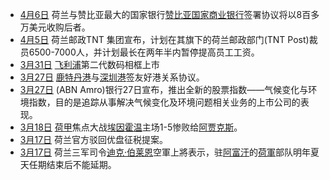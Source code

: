 *[[4月6日|4月6日]]  荷兰与赞比亚最大的国家银行[[赞比亚国家商业银行|赞比亚国家商业银行]]签署协议将以8百多万美元收购后者。
*[[4月5日|4月5日]]   荷兰邮政TNT 集团宣布，计划在其旗下的荷兰邮政部门(TNT Post)裁员6500-7000人，并计划最长在两年半内暂停提高员工工资。 
*[[3月31日|3月31日]] [[飞利浦|飞利浦]]第二代数码相框上市
*[[3月27日|3月27日]] [[鹿特丹港|鹿特丹港]]与[[深圳港|深圳港]]签友好港关系协议。
*[[3月27日|3月27日]] (ABN Amro)银行27日宣布，推出全新的股票指数——气候变化与环境指数，目的是追踪从事解决气候变化及环境问题相关业务的上市公司的表现。
*[[3月18日|3月18日]] [[荷甲|荷甲]]焦点大战[[埃因霍温|埃因霍温]]主场1-5惨败给[[阿贾克斯|阿贾克斯]]。
*[[3月17日|3月17日]] 荷兰官方驳回优盘征税提案。
*[[3月17日|3月17日]] 荷兰三军司令[[迪克·伯莱恩|迪克·伯莱恩]]空軍上將表示，驻[[阿富汗|阿富汗]]的[[荷軍|荷軍]]部队明年夏天任期结束后不能延期。